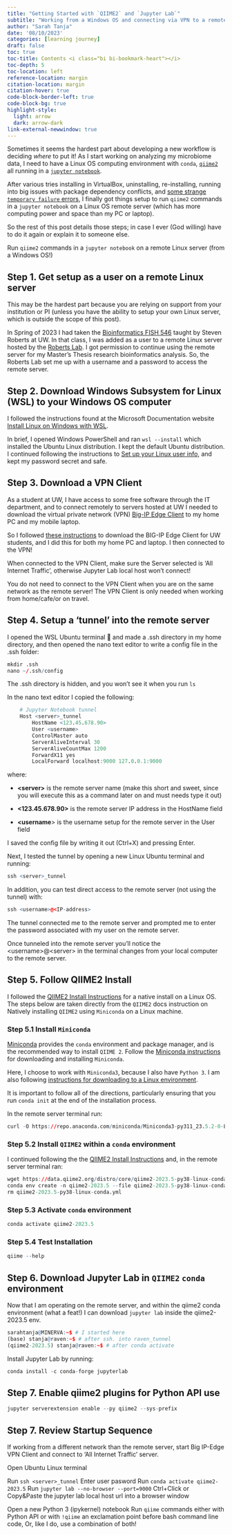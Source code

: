 ```yaml
---
title: "Getting Started with `QIIME2` and `Jupyter Lab`"
subtitle: "Working from a Windows OS and connecting via VPN to a remote server"
author: "Sarah Tanja"
date: '08/10/2023'
categories: [learning journey]
draft: false
toc: true
toc-title: Contents <i class="bi bi-bookmark-heart"></i>
toc-depth: 5
toc-location: left
reference-location: margin
citation-location: margin
citation-hover: true
code-block-border-left: true
code-block-bg: true
highlight-style: 
  light: arrow
  dark: arrow-dark
link-external-newwindow: true
---
```


Sometimes it seems the hardest part about developing a new workflow is deciding *where* to put it! As I start working on analyzing my microbiome data, I need to have a Linux OS computing environment with `conda`, [`qiime2`](https://qiime2.org/) all running in a [`jupyter notebook`](https://jupyter.org/).

After various tries installing in VirtualBox, uninstalling, re-installing, running into big issues with package dependency conflicts, and [some strange `temporary failure` errors](https://forum.qiime2.org/t/temporary-failure-in-name-resolution-wget-unable-to-resolve-host-address-data-qiime2-org/27193), I finally got things setup to run `qiime2` commands in a `jupyter notebook` on a Linux OS remote server (which has more computing power and space than my PC or laptop).

So the rest of this post details those steps; in case I ever (God willing) have to do it again or explain it to someone else.

::: {.callout-note title="Objective"}
Run `qiime2` commands in a `jupyter notebook` on a remote Linux server (from a Windows OS!)
:::

## Step 1. Get setup as a user on a remote Linux server

This may be the hardest part because you are relying on support from your institution or PI (unless you have the ability to setup your own Linux server, which is outside the scope of this post).

In Spring of 2023 I had taken the [Bioinformatics FISH 546](https://sr320.github.io/course-fish546-2023/schedule.html) taught by Steven Roberts at UW. In that class, I was added as a user to a remote Linux server hosted by the [Roberts Lab](https://robertslab.github.io/resources/). I got permission to continue using the remote server for my Master's Thesis research bioinformatics analysis. So, the Roberts Lab set me up with a username and a password to access the remote server.

## Step 2. Download Windows Subsystem for Linux (WSL) to your Windows OS computer

I followed the instructions found at the Microsoft Documentation website [Install Linux on Windows with WSL](https://learn.microsoft.com/en-us/windows/wsl/install).

In brief, I opened Windows PowerShell and ran `wsl --install` which installed the Ubuntu Linux distribution. I kept the default Ubuntu distribution. I continued following the instructions to [Set up your Linux user info](https://learn.microsoft.com/en-us/windows/wsl/install#:~:text=use%20with%20WSL.-,Set%20up%20your%20Linux%20user%20info,-Once%20you%20have), and kept my password secret and safe.

## Step 3. Download a VPN Client

As a student at UW, I have access to some free software through the IT department, and to connect remotely to servers hosted at UW I needed to download the virtual private network (VPN) [Big-IP Edge Client](https://www.lib.washington.edu/help/connect/husky-onnet) to my home PC and my mobile laptop.

So I followed [these instructions](https://www.lib.washington.edu/help/connect/husky-onnet) to download the BIG-IP Edge Client for UW students, and I did this for both my home PC and laptop. I then connected to the VPN!

::: callout-important
When connected to the VPN Client, make sure the Server selected is 'All Internet Traffic', otherwise Jupyter Lab local host won't connect!
:::

::: callout-important
You do not need to connect to the VPN Client when you are on the same network as the remote server! The VPN Client is only needed when working from home/cafe/or on travel.
:::

## Step 4. Setup a 'tunnel' into the remote server

I opened the WSL Ubuntu terminal 🐧 and made a .ssh directory in my home directory, and then opened the nano text editor to write a config file in the .ssh folder:

```r
mkdir .ssh
nano ~/.ssh/config
```

::: callout-tip
The .ssh directory is hidden, and you won't see it when you run `ls`
:::

In the nano text editor I copied the following:

```r
    # Jupyter Notebook tunnel
    Host <server>_tunnel
        HostName <123.45.678.90>
        User <username>
        ControlMaster auto
        ServerAliveInterval 30
        ServerAliveCountMax 1200
        ForwardX11 yes
        LocalForward localhost:9000 127.0.0.1:9000
```

where:

-   **\<server\>** is the remote server name (make this short and sweet, since you will execute this as a command later on and must needs type it out)

-   **\<123.45.678.90\>** is the remote server IP address in the HostName field

-   **\<username**\> is the username setup for the remote server in the User field

I saved the config file by writing it out (Ctrl+X) and pressing Enter.

Next, I tested the tunnel by opening a new Linux Ubuntu terminal and running:

```r
ssh <server>_tunnel
```

In addition, you can test direct access to the remote server (not using the tunnel) with:

```r
ssh <username>@<IP-address>
```

The tunnel connected me to the remote server and prompted me to enter the password associated with my user on the remote server.

::: callout-tip
Once tunneled into the remote server you'll notice the \<username\>\@\<server\> in the terminal changes from your local computer to the remote server.
:::

## Step 5. Follow QIIME2 Install

I followed the [QIIME2 Install Instructions](https://docs.qiime2.org/2023.5/install/native/) for a native install on a Linux OS. The steps below are taken directly from the `QIIME2` docs instruction on Natively installing `QIIME2` using `Miniconda` on a Linux machine.

### Step 5.1 Install `Miniconda`

[Miniconda](https://docs.conda.io/en/latest/miniconda.html) provides the `conda` environment and package manager, and is the recommended way to install `QIIME 2`. Follow the [Miniconda instructions](https://conda.io/projects/conda/en/latest/user-guide/install/index.html) for downloading and installing `Miniconda`.

Here, I choose to work with `Miniconda3`, because I also have `Python 3`. I am also following [instructions for downloading to a Linux environment](https://conda.io/projects/conda/en/latest/user-guide/install/linux.html).

::: callout-important
It is important to follow all of the directions, particularly ensuring that you run `conda init` at the end of the installation process.
:::

In the remote server terminal run:

```r
curl -O https://repo.anaconda.com/miniconda/Miniconda3-py311_23.5.2-0-Linux-x86_64.sh
```

### Step 5.2 Install `QIIME2` within a `conda` environment

I continued following the the [QIIME2 Install Instructions](https://docs.qiime2.org/2023.5/install/native/) and, in the remote server terminal ran:

```r
wget https://data.qiime2.org/distro/core/qiime2-2023.5-py38-linux-conda.yml
conda env create -n qiime2-2023.5 --file qiime2-2023.5-py38-linux-conda.yml
rm qiime2-2023.5-py38-linux-conda.yml
```

### Step 5.3 Activate `conda` environment

```r
conda activate qiime2-2023.5
```

### Step 5.4 Test Installation

```r
qiime --help
```

## Step 6. Download Jupyter Lab in `QIIME2` `conda` environment

Now that I am operating on the remote server, and within the qiime2 conda environment (what a feat!) I can download `jupyter lab` inside the qiime2-2023.5 env.

```r
sarahtanja@MINERVA:~$ # I started here
(base) stanja@raven:~$ # after ssh. into raven_tunnel
(qiime2-2023.5) stanja@raven:~$ # after conda activate
```

Install Jupyter Lab by running:

```r
conda install -c conda-forge jupyterlab
```

## Step 7. Enable qiime2 plugins for Python API use

```r
jupyter serverextension enable --py qiime2 --sys-prefix
```

## Step 7. Review Startup Sequence

If working from a different network than the remote server, start Big IP-Edge VPN Client and connect to 'All Internet Traffic' server.

Open Ubuntu Linux terminal

Run `ssh <server>_tunnel` Enter user pasword Run `conda activate qiime2-2023.5` Run `jupyter lab --no-browser --port=9000` Ctrl+Click or Copy&Paste the jupyter lab local host url into a browser window

Open a new Python 3 (ipykernel) notebook Run `qiime` commands either with Python API or with `!qiime` an exclamation point before bash command line code, Or, like I do, use a combination of both!
